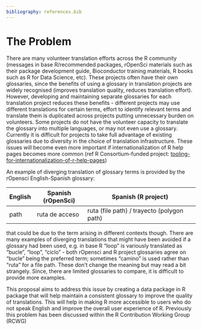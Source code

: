 ```yaml
---
bibliography: references.bib
---
```


# The Problem

```{=html}
<!-- 
Outlining the issue / weak point / problem to be solved by this proposal. This should be a compelling section that sets the reader up for the next section - the proposed solution!

It is important to cover:

 - [ ] What the problem is
 - [ ] Who it affects
 - [ ] Have there been previous attempts to resolve the problem
 - [ ] Why it should be tackled
-->
```

There are many volunteer translation efforts across the R community (messages in base R/recommended packages, rOpenSci materials such as their package development guide, Bioconductor training materials, R books such as R for Data Science, etc). These projects often have their own glossaries, since the benefits of using a glossary in translation projects are widely recognised (improves translation quality, reduces translation effort). However, developing and maintaining separate glossaries for each translation project reduces these benefits - different projects may use different translations for certain terms, effort to identify relevant terms and translate them is duplicated across projects putting unnecessary burden on volunteers. Some projects do not have the volunteer capacity to translate the glossary into multiple languages, or may not even use a glossary. Currently it is difficult for projects to take full advantage of existing glossaries due to diversity in the choice of translation infrastructure. These issues will become even more important if internationalization of R help pages becomes more common (ref R Consortium-funded project: [tooling-for-internationalization-of-r-help-pages](https://r-consortium.org/all-projects/2023-group-2.html#tooling-for-internationalization-of-r-help-pages))

An example of diverging translation of glossary terms is provided by the rOpensci English-Spanish glossary:

| English | Spanish (rOpenSci) | Spanish (R project)                        |
|--------|--------------------|--------------------------------------------|
| path    | ruta de acceso     | ruta (file path) / trayecto (polygon path) |   

that could be due to the term arising in different contexts though. There are many examples of diverging translations that might have been avoided if a glossary had been used, e.g. in base R "loop" is variously translated as "bucle", "loop", "ciclo" - both rOpensci and R project glossaries agree on "bucle" being the preferred term; sometimes "camino" is used rather than "ruta" for a file path. These don't change the meaning but may read a bit strangely. Since, there are limited glossaries to compare, it is difficult to provide more examples.

This proposal aims to address this issue by creating a data package in R package that will help maintain a consistent glossary to improve the quality of translations. This will help in making R more accessible to users who do not speak English and improve the overall user experience of R. Previously this problem has been discussed within the R Contribution Working Group (RCWG)
